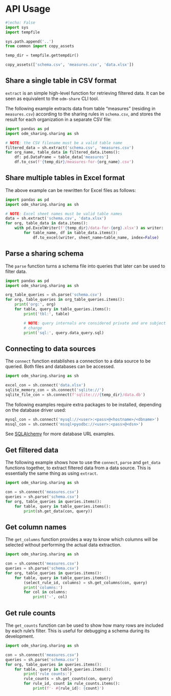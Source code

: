 # API Usage {#sec-api-usage}

<!-- all code examples are executed to make sure the code is valid -->

```python
#|echo: False
import sys
import tempfile

sys.path.append('..')
from common import copy_assets

temp_dir = tempfile.gettempdir()

copy_assets(['schema.csv', 'measures.csv', 'data.xlsx'])
```

## Share a single table in CSV format

`extract` is an simple high-level function for retrieving filtered data. It can
be seen as equivalent to the `odm-share` CLI tool.

The following example extracts data from table "measures" (residing in
`measures.csv`) according to the sharing rules in `schema.csv`, and stores the
result for each organization in a separate CSV file:

```python
import pandas as pd
import odm_sharing.sharing as sh

# NOTE: the CSV filename must be a valid table name
filtered_data = sh.extract('schema.csv', 'measures.csv')
for org_name, table_data in filtered_data.items():
    df: pd.DataFrame = table_data['measures']
    df.to_csv(f'{temp_dir}/measures-for-{org_name}.csv')
```

## Share multiple tables in Excel format

The above example can be rewritten for Excel files as follows:

```python
import pandas as pd
import odm_sharing.sharing as sh

# NOTE: Excel sheet names must be valid table names
data = sh.extract('schema.csv', 'data.xlsx')
for org, table_data in data.items():
    with pd.ExcelWriter(f'{temp_dir}/data-for-{org}.xlsx') as writer:
        for table_name, df in table_data.items():
            df.to_excel(writer, sheet_name=table_name, index=False)
```

## Parse a sharing schema

The `parse` function turns a schema file into queries that later can be used to
filter data.

```python
import pandas as pd
import odm_sharing.sharing as sh

org_table_queries = sh.parse('schema.csv')
for org, table_queries in org_table_queries.items():
    print('org:', org)
    for table, query in table_queries.items():
        print('tbl:', table)

        # NOTE: query internals are considered private and are subject to
        # change
        print('sql:', query.data_query.sql)
```

## Connecting to data sources

The `connect` function establishes a connection to a data source to be queried.
Both files and databases can be accessed.

```python
import odm_sharing.sharing as sh

excel_con = sh.connect('data.xlsx')
sqlite_memory_con = sh.connect('sqlite://')
sqlite_file_con = sh.connect(f'sqlite:///{temp_dir}/data.db')
```

The following examples require extra packages to be installed, depending on the
database driver used:

```python
mysql_con = sh.connect('mysql://<user>:<pass>@<hostname>/<dbname>')
mssql_con = sh.connect('mssql+pyodbc://<user>:<pass>@<dsn>')
```

See
[SQLAlchemy](https://docs.sqlalchemy.org/en/20/core/engines.html#database-urls)
for more database URL examples.

## Get filtered data

The following example shows how to use the `connect`, `parse` and `get_data`
functions together, to extract filtered data from a data source. This is
essentially the same thing as using `extract`.

```python
import odm_sharing.sharing as sh

con = sh.connect('measures.csv')
queries = sh.parse('schema.csv')
for org, table_queries in queries.items():
    for table, query in table_queries.items():
        print(sh.get_data(con, query))
```

## Get column names

The `get_columns` function provides a way to know which columns will be
selected without performing the actual data extraction.

```python
import odm_sharing.sharing as sh

con = sh.connect('measures.csv')
queries = sh.parse('schema.csv')
for org, table_queries in queries.items():
    for table, query in table_queries.items():
        (select_rule_id, columns) = sh.get_columns(con, query)
        print('columns:')
        for col in columns:
            print('-', col)
```

## Get rule counts

The `get_counts` function can be used to show how many rows are included by
each rule's filter. This is useful for debugging a schema during its
development.

```python
import odm_sharing.sharing as sh

con = sh.connect('measures.csv')
queries = sh.parse('schema.csv')
for org, table_queries in queries.items():
    for table, query in table_queries.items():
        print('rule counts:')
        rule_counts = sh.get_counts(con, query)
        for rule_id, count in rule_counts.items():
            print(f'- #{rule_id}: {count}')

```

